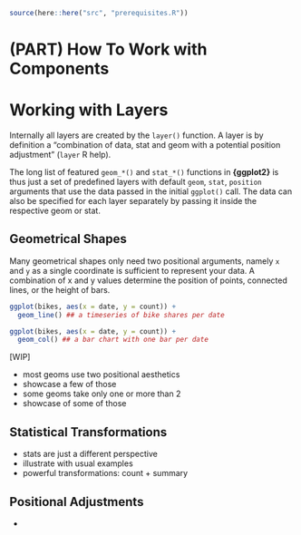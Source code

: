 ```r
source(here::here("src", "prerequisites.R"))
```

# (PART) How To Work with Components {-}

# Working with Layers

Internally all layers are created by the `layer()` function. A layer is by definition a "combination of data, stat and geom with a potential position adjustment" (`layer` R help). 

The long list of featured `geom_*()` and `stat_*()` functions in **{ggplot2}** is thus just a set of predefined layers with default `geom`, `stat`, `position` arguments that use the data passed in the initial `ggplot()` call. The data can also be specified for each layer separately by passing it inside the respective geom or stat.

## Geometrical Shapes

Many geometrical shapes only need two positional arguments, namely `x` and `y` as a single coordinate is sufficient to represent your data. A combination of x and y values determine the position of points, connected lines, or the height of bars.

```r
ggplot(bikes, aes(x = date, y = count)) +
  geom_line() ## a timeseries of bike shares per date

ggplot(bikes, aes(x = date, y = count)) +
  geom_col() ## a bar chart with one bar per date
```

[WIP]

* most geoms use two positional aesthetics
* showcase a few of those
* some geoms take only one or more than 2
* showcase of some of those


## Statistical Transformations

* stats are just a different perspective
* illustrate with usual examples
* powerful transformations: count + summary


## Positional Adjustments

* 


